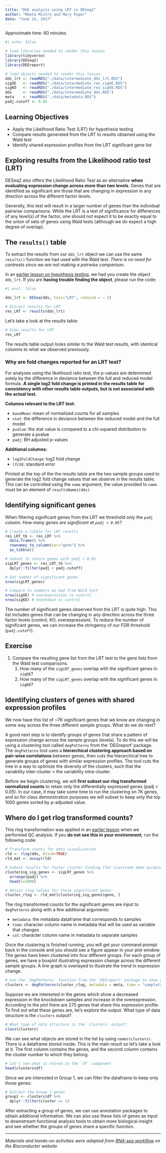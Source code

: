 ```yaml
---
title: "DGE analysis using LRT in DESeq2"
author: "Meeta Mistry and Mary Piper"
date: "June 14, 2017"
---
```


Approximate time: 60 minutes

```r
#| echo: false

# load libraries needed to render this lesson
library(tidyverse)
library(DESeq2)
library(DEGreport)

# load objects needed to render this lesson
dds_lrt <- readRDS("./data/intermediate_dds_lrt.RDS")
sigOE   <- readRDS("./data/intermediate_res_sigOE.RDS")
sigKD   <- readRDS("./data/intermediate_res_sigKD.RDS")
dds     <- readRDS("./data/intermediate_dds.RDS")
meta    <- readRDS("./data/metadata.RDS")
padj.cutoff <- 0.05
```

## Learning Objectives 

* Apply the Likelihood Ratio Test (LRT) for hypothesis testing
* Compare results generated from the LRT to results obtained using the Wald test
* Identify shared expression profiles from the LRT significant gene list

## Exploring results from the Likelihood ratio test (LRT)

DESeq2 also offers the Likelihood Ratio Test as an alternative **when evaluating expression change across more than two levels**. Genes that are identified as significant are those that are changing in expression in any direction across the different factor levels.

Generally, this test will result in a larger number of genes than the individual pairwise comparisons. While the LRT is a test of significance for differences of any level(s) of the factor, one should not expect it to be exactly equal to the union of sets of genes using Wald tests (although we do expect a high degree of overlap).

## The `results()` table

To extract the results from our `dds_lrt` object we can use the same `results()` function we had used with the Wald test. _There is no need for contrasts since we are not making a pairwise comparison._

::: callout-note
In an [earlier lesson on hypothesis testing](05a_hypothesis_testing.html#likelihood-ratio-test-lrt), we had you create the object `dds_lrt`. If you are **having trouble finding the object**, please run the code:

```r
#| eval: false

dds_lrt <- DESeq(dds, test="LRT", reduced = ~ 1)
```
:::

```r
# Extract results for LRT
res_LRT <- results(dds_lrt)
```

Let's take a look at the results table:

```r
# View results for LRT
res_LRT  
```

The results table output looks similar to the Wald test results, with identical columns to what we observed previously. 

### Why are fold changes reported for an LRT test?

For analyses using the likelihood ratio test, the p-values are determined solely by the difference in deviance between the full and reduced model formula. **A single log2 fold change is printed in the results table for consistency with other results table outputs, but is not associated with the actual test.**

**Columns relevant to the LRT test:**

* `baseMean`: mean of normalized counts for all samples
* `stat`: the difference in deviance between the reduced model and the full model
* `pvalue`: the stat value is compared to a chi-squared distribution to generate a pvalue
* `padj`: BH adjusted p-values

**Additional columns:**

* `log2FoldChange`: log2 fold change
* `lfcSE`: standard error

::: callout-note
Printed at the top of the the results table are the two sample groups used to generate the log2 fold change values that we observe in the results table. This can be controlled using the `name` argument; the value provided to `name` must be an element of `resultsNames(dds)`.
:::

## Identifying significant genes

When filtering significant genes from the LRT we threshold only the `padj` column. _How many genes are significant at `padj < 0.05`?_

```r
# Create a tibble for LRT results
res_LRT_tb <- res_LRT %>%
  data.frame() %>%
  rownames_to_column(var="gene") %>% 
  as_tibble()

# Subset to return genes with padj < 0.05
sigLRT_genes <- res_LRT_tb %>% 
  dplyr::filter(padj < padj.cutoff)

# Get number of significant genes
nrow(sigLRT_genes)

# Compare to numbers we had from Wald test
nrow(sigOE) # overexpression vs control
nrow(sigKD) # knockdown vs control
```

The number of significant genes observed from the LRT is quite high. This list includes genes that can be changing in any direction across the three factor levels (control, KO, overexpression). To reduce the number of significant genes, we can increase the stringency of our FDR threshold (`padj.cutoff`).

::: callout-tip
# Exercise

1. Compare the resulting gene list from the LRT test to the gene lists from the Wald test comparisons.
    1. How many of the `sigLRT_genes` overlap with the significant genes in `sigOE`?
    1. How many of the `sigLRT_genes` overlap with the significant genes in `sigKD`?
:::

## Identifying clusters of genes with shared expression profiles

We now have this list of ~7K significant genes that we know are changing in some way across the three different sample groups. What do we do next?

A good next step is to identify groups of genes that share a pattern of expression change across the sample groups (levels). To do this we will be using a clustering tool called `degPatterns` from the 'DEGreport' package. The `degPatterns` tool uses a **hierarchical clustering approach based on pair-wise correlations** between genes, then cuts the hierarchical tree to generate groups of genes with similar expression profiles. The tool cuts the tree in a way to optimize the diversity of the clusters, such that the variability inter-cluster > the variability intra-cluster.

Before we begin clustering, we will **first subset our rlog transformed normalized counts** to retain only the differentially expressed genes (padj < 0.05). In our case, it may take some time to run the clustering on 7K genes, and so for class demonstration purposes we will subset to keep only the top 1000 genes sorted by p-adjusted value. 

::: callout-note
# Where do I get rlog transformed counts?
This rlog transformation was applied in an [earlier lesson](03_DGE_QC_analysis.html#transform-normalized-counts-for-the-mov10-dataset) when we performed QC analysis. If you **do not see this in your environment**, run the following code:
 
```r
# Transform counts for data visualization
rld <- rlog(dds, blind=TRUE)
rld_mat <- assay(rld)
```
::: 

```r
# Subset results for faster cluster finding (for classroom demo purposes)
clustering_sig_genes <- sigLRT_genes %>%
  arrange(padj) %>%
  head(n=1000)

# Obtain rlog values for those significant genes
cluster_rlog <- rld_mat[clustering_sig_genes$gene, ]
```

The rlog transformed counts for the significant genes are input to `degPatterns` along with a few additional arguments:

* `metadata`: the metadata dataframe that corresponds to samples
* `time`: character column name in metadata that will be used as variable that changes
* `col`: character column name in metadata to separate samples

Once the clustering is finished running, you will get your command prompt back in the console and you should see a figure appear in your plot window. The genes have been clustered into four different groups. For each group of genes, we have a boxplot illustrating expression change across the different sample groups. A line graph is overlayed to illustrate the trend in expression change.

```r
# Use the `degPatterns` function from the 'DEGreport' package to show gene clusters across sample groups
clusters <- degPatterns(cluster_rlog, metadata = meta, time = "sampletype", col = NULL)
```

Suppose we are interested in the genes which show a decreased expression in the knockdown samples and increase in the overexpression. According to the plot there are 275 genes that share this expression profile. To find out what these genes are, let's explore the output. What type of data structure is the `clusters` output?

```r
# What type of data structure is the `clusters` output?
class(clusters)
```

We can see what objects are stored in the list by using `names(clusters)`. There is a dataframe stored inside. This is the main result so let's take a look at it. The first column contains the genes, and the second column contains the cluster number to which they belong.

```r
# Let's see what is stored in the `df` component
head(clusters$df)
```

Since we are interested in Group 1, we can filter the dataframe to keep only those genes:

```r
# Extract the Group 1 genes
group1 <- clusters$df %>%
  dplyr::filter(cluster == 1)
```

After extracting a group of genes, we can use annotation packages to obtain additional information. We can also use these lists of genes as input to downstream functional analysis tools to obtain more biological insight and see whether the groups of genes share a specific function. 

---

*Materials and hands-on activities were adapted from [RNA-seq workflow](http://www.bioconductor.org/help/workflows/rnaseqGene/#de) on the Bioconductor website*
